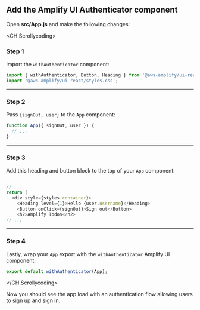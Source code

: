 ## Add the Amplify UI Authenticator component

Open <b>src/App.js</b> and make the following changes:

<CH.Scrollycoding>

### Step 1

Import the `withAuthenticator` component:

```js app.js
import { withAuthenticator, Button, Heading } from '@aws-amplify/ui-react';
import '@aws-amplify/ui-react/styles.css';
```

---

### Step 2

Pass `{signOut, user}` to the `App` component:

```js app.js
function App({ signOut, user }) {
  // ...
}
```

---

### Step 3

Add this heading and button block to the top of your `App` component:

```js app.js

// ...
return (
  <div style={styles.container}>
    <Heading level={1}>Hello {user.username}</Heading>
    <Button onClick={signOut}>Sign out</Button>
    <h2>Amplify Todos</h2>
// ...

```

---

### Step 4

Lastly, wrap your `App` export with the `withAuthenticator` Amplify UI component:

```js app.js
export default withAuthenticator(App);
```

</CH.Scrollycoding>

Now you should see the app load with an authentication flow allowing users to sign up and sign in.

<div style={{ height: 999 }} />
